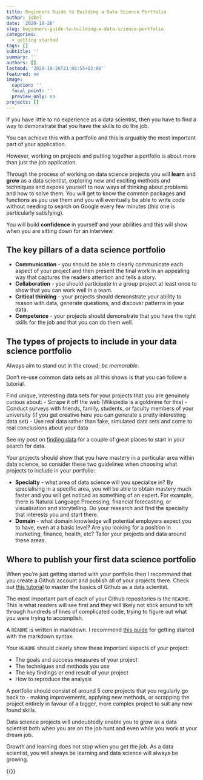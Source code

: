 ```yaml
---
title: Beginners Guide to Building a Data Science Portfolio
author: jobel
date: '2020-10-26'
slug: beginners-guide-to-building-a-data-science-portfolio
categories:
  - getting started
tags: []
subtitle: ''
summary: ''
authors: []
lastmod: '2020-10-26T21:08:55+02:00'
featured: no
image:
  caption: ''
  focal_point: ''
  preview_only: no
projects: []
---
```


If you have little to no experience as a data scientist, then you have to find a way to demonstrate that you have the skills to do the job. 

You can achieve this with a portfolio and this is arguably the most important part of your application.

However, working on projects and putting together a portfolio is about more than just the job application.

Through the process of working on data science projects you will **learn** and **grow** as a data scientist, exploring new and exciting methods and techniques and expose yourself to new ways of thinking about problems and how to solve them. You will get to know the common packages and functions as you use them and you will eventually be able to write code without needing to search on Google every few minutes (this one is particularly satisfying). 

You will build **confidence** in yourself and your abilities and this will show when you are sitting down for an interview.

## The key pillars of a data science portfolio

- **Communication** - you should be able to clearly communicate each aspect of your project and then present the final work in an appealing way that captures the readers attention and tells a story.
- **Collaboration** - you should participate in a group project at least once to show that you can work well in a team.
- **Critical thinking** - your projects should demonstrate your ability to reason with data, generate questions, and discover patterns in your data. 
- **Competence** - your projects should demonstrate that you have the right skills for the job and that you can do them well.

## The types of projects to include in your data science portfolio

Always aim to stand out in the crowd; *be memorable*. 

Don't re-use common data sets as all this shows is that you can follow a tutorial.

Find unique, interesting data sets for your projects that you are genuinely curious about: 
- Scrape it off the web (Wikipedia is a goldmine for this)
- Conduct surveys with friends, family, students, or faculty members of your university (if you get creative here you can generate a pretty interesting data set)
- Use real data rather than fake, simulated data sets and come to real conclusions about your data

See my post on [finding data](/post/finding-data/) for a couple of great places to start in your search for data.

Your projects should show that you have mastery in a particular area within data science, so consider these two guidelines when choosing what projects to include in your portfolio:

- **Specialty** - what area of data science will you specialise in? By specialising in a specific area, you will be able to obtain mastery much faster and you will get noticed as something of an expert. For example, there is Natural Language Processing, financial forecasting, or visualisation and storytelling. Do your research and find the specialty that interests you and start there.
- **Domain** - what domain knowledge will potential employers expect you to have, even at a basic level? Are you looking for a position in marketing, finance, health, etc? Tailor your projects and data around these areas.

## Where to publish your first data science portfolio

When you're just getting started with your portfolio then I recommend that you create a Github account and publish all of your projects there. Check out [this tutorial](https://towardsdatascience.com/introduction-to-github-for-data-scientists-2cf8b9b25fba) to master the basics of Github as a data scientist.

The most important part of each of your Github repositories is the `README`. This is what readers will see first and they will likely not stick around to sift through hundreds of lines of complicated code, trying to figure out what you were trying to accomplish.

A `README` is written in markdown. I recommend [this guide](https://guides.github.com/features/mastering-markdown/) for getting started with the markdown syntax.

Your `README` should clearly show these important aspects of your project:

- The goals and success measures of your project
- The techniques and methods you use
- The key findings or end result of your project
- How to reproduce the analysis

A portfolio should consist of around 5 core projects that you regularly go back to - making improvements, applying new methods, or scrapping the project entirely in favour of a bigger, more complex project to suit any new found skills.

Data science projects will undoubtedly enable you to grow as a data scientist both when you are on the job hunt and even while you work at your dream job. 

Growth and learning does not stop when you get the job. As a data scientist, you will always be learning and data science will always be growing. 

{{<subscribe-sticky-bar>}}
